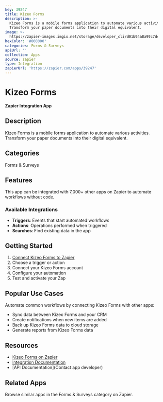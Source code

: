 ```yaml
---
key: 39247
title: Kizeo Forms
description: >-
  Kizeo Forms is a mobile forms application to automate various activities.
  Transform your paper documents into their digital equivalent.
image: >-
  https://zapier-images.imgix.net/storage/developer_cli/d01b94a8a99c7dc275cd3295bb2c7568_2.png?auto=format%2Ccompress&ixlib=python-3.0.0&q=50
hexColor: '#000000'
categories: Forms & Surveys
apiUrl: ''
collection: Apps
source: zapier
type: Integration
zapierUrl: 'https://zapier.com/apps/39247'
---
```

# Kizeo Forms

**Zapier Integration App**

## Description

Kizeo Forms is a mobile forms application to automate various activities. Transform your paper documents into their digital equivalent.

## Categories

Forms & Surveys

## Features

This app can be integrated with 7,000+ other apps on Zapier to automate workflows without code.

### Available Integrations

- **Triggers**: Events that start automated workflows
- **Actions**: Operations performed when triggered
- **Searches**: Find existing data in the app

## Getting Started

1. [Connect Kizeo Forms to Zapier](https://zapier.com/apps/39247)
2. Choose a trigger or action
3. Connect your Kizeo Forms account
4. Configure your automation
5. Test and activate your Zap

## Popular Use Cases

Automate common workflows by connecting Kizeo Forms with other apps:

- Sync data between Kizeo Forms and your CRM
- Create notifications when new items are added
- Back up Kizeo Forms data to cloud storage
- Generate reports from Kizeo Forms data

## Resources

- [Kizeo Forms on Zapier](https://zapier.com/apps/39247)
- [Integration Documentation](https://zapier.com/apps/39247/integrations)
- [API Documentation](Contact app developer)

## Related Apps

Browse similar apps in the Forms & Surveys category on Zapier.
